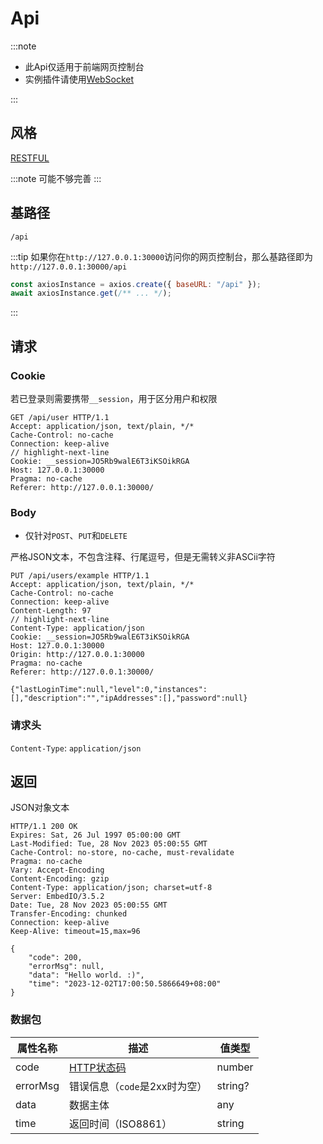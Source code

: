 # Api

:::note

- 此Api仅适用于前端网页控制台
- 实例插件请使用[WebSocket](../webSocket/)

:::


<DocCardList />

## 风格

[RESTFUL](https://restfulapi.cn/)

:::note
可能不够完善
:::

## 基路径

`/api`

:::tip
如果你在`http://127.0.0.1:30000`访问你的网页控制台，那么基路径即为`http://127.0.0.1:30000/api`

```js
const axiosInstance = axios.create({ baseURL: "/api" });
await axiosInstance.get(/** ... */);
```

:::

## 请求

### Cookie

若已登录则需要携带`__session`，用于区分用户和权限

```http
GET /api/user HTTP/1.1
Accept: application/json, text/plain, */*
Cache-Control: no-cache
Connection: keep-alive
// highlight-next-line
Cookie: __session=JO5Rb9walE6T3iKSOikRGA
Host: 127.0.0.1:30000
Pragma: no-cache
Referer: http://127.0.0.1:30000/
```

### Body

- 仅针对`POST`、`PUT`和`DELETE`

严格JSON文本，不包含注释、行尾逗号，但是无需转义非ASCii字符

```http
PUT /api/users/example HTTP/1.1
Accept: application/json, text/plain, */*
Cache-Control: no-cache
Connection: keep-alive
Content-Length: 97
// highlight-next-line
Content-Type: application/json
Cookie: __session=JO5Rb9walE6T3iKSOikRGA
Host: 127.0.0.1:30000
Origin: http://127.0.0.1:30000
Pragma: no-cache
Referer: http://127.0.0.1:30000/

{"lastLoginTime":null,"level":0,"instances":[],"description":"","ipAddresses":[],"password":null}
```

### 请求头

`Content-Type`: `application/json`

## 返回

JSON对象文本

```http
HTTP/1.1 200 OK
Expires: Sat, 26 Jul 1997 05:00:00 GMT
Last-Modified: Tue, 28 Nov 2023 05:00:55 GMT
Cache-Control: no-store, no-cache, must-revalidate
Pragma: no-cache
Vary: Accept-Encoding
Content-Encoding: gzip
Content-Type: application/json; charset=utf-8
Server: EmbedIO/3.5.2
Date: Tue, 28 Nov 2023 05:00:55 GMT
Transfer-Encoding: chunked
Connection: keep-alive
Keep-Alive: timeout=15,max=96

{
    "code": 200,
    "errorMsg": null,
    "data": "Hello world. :)",
    "time": "2023-12-02T17:00:50.5866649+08:00"
}
```

### 数据包

| 属性名称 | 描述                                                                   | 值类型  |
| -------- | ---------------------------------------------------------------------- | ------- |
| code     | [HTTP状态码](https://developer.mozilla.org/zh-CN/docs/Web/HTTP/Status) | number  |
| errorMsg | 错误信息（`code`是2xx时为空）                                          | string? |
| data     | 数据主体                                                               | any     |
| time     | 返回时间（ISO8861）                                                    | string  |
